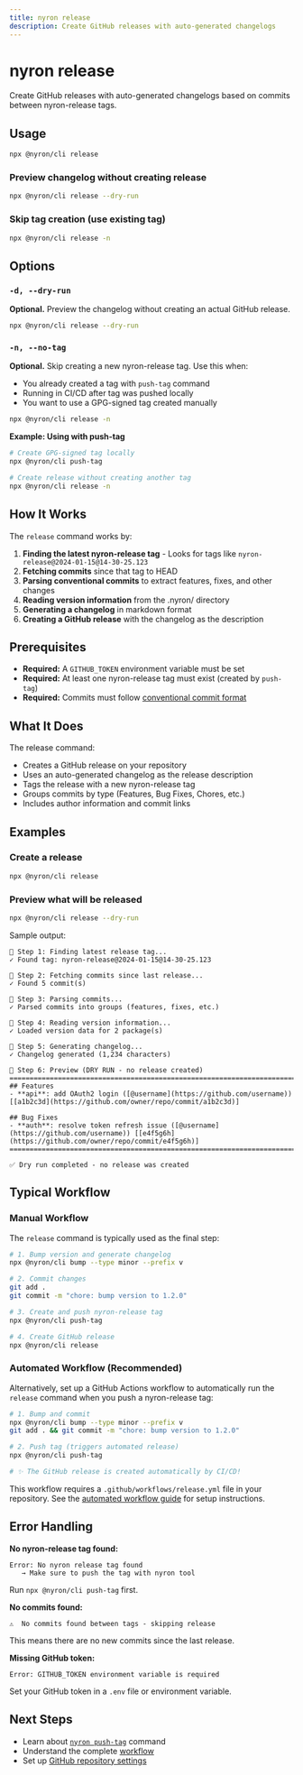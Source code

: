 ```yaml
---
title: nyron release
description: Create GitHub releases with auto-generated changelogs
---
```


# nyron release

Create GitHub releases with auto-generated changelogs based on commits between nyron-release tags.

## Usage

```bash
npx @nyron/cli release
```

### Preview changelog without creating release

```bash
npx @nyron/cli release --dry-run
```

### Skip tag creation (use existing tag)

```bash
npx @nyron/cli release -n
```

## Options

### `-d, --dry-run`

**Optional.** Preview the changelog without creating an actual GitHub release.

```bash
npx @nyron/cli release --dry-run
```

### `-n, --no-tag`

**Optional.** Skip creating a new nyron-release tag. Use this when:
- You already created a tag with `push-tag` command
- Running in CI/CD after tag was pushed locally
- You want to use a GPG-signed tag created manually

```bash
npx @nyron/cli release -n
```

**Example: Using with push-tag**

```bash
# Create GPG-signed tag locally
npx @nyron/cli push-tag

# Create release without creating another tag
npx @nyron/cli release -n
```

## How It Works

The `release` command works by:

1. **Finding the latest nyron-release tag** - Looks for tags like `nyron-release@2024-01-15@14-30-25.123`
2. **Fetching commits** since that tag to HEAD
3. **Parsing conventional commits** to extract features, fixes, and other changes
4. **Reading version information** from the .nyron/ directory
5. **Generating a changelog** in markdown format
6. **Creating a GitHub release** with the changelog as the description

## Prerequisites

- **Required:** A `GITHUB_TOKEN` environment variable must be set
- **Required:** At least one nyron-release tag must exist (created by `push-tag`)
- **Required:** Commits must follow [conventional commit format](/docs/guides/conventional-commits)

## What It Does

The release command:

- Creates a GitHub release on your repository
- Uses an auto-generated changelog as the release description
- Tags the release with a new nyron-release tag
- Groups commits by type (Features, Bug Fixes, Chores, etc.)
- Includes author information and commit links

## Examples

### Create a release

```bash
npx @nyron/cli release
```

### Preview what will be released

```bash
npx @nyron/cli release --dry-run
```

Sample output:
```
📍 Step 1: Finding latest release tag...
✓ Found tag: nyron-release@2024-01-15@14-30-25.123

📍 Step 2: Fetching commits since last release...
✓ Found 5 commit(s)

📍 Step 3: Parsing commits...
✓ Parsed commits into groups (features, fixes, etc.)

📍 Step 4: Reading version information...
✓ Loaded version data for 2 package(s)

📍 Step 5: Generating changelog...
✓ Changelog generated (1,234 characters)

📍 Step 6: Preview (DRY RUN - no release created)
================================================================================
## Features
- **api**: add OAuth2 login ([@username](https://github.com/username)) [[a1b2c3d](https://github.com/owner/repo/commit/a1b2c3d)]

## Bug Fixes  
- **auth**: resolve token refresh issue ([@username](https://github.com/username)) [[e4f5g6h](https://github.com/owner/repo/commit/e4f5g6h)]
================================================================================

✅ Dry run completed - no release was created
```

## Typical Workflow

### Manual Workflow

The `release` command is typically used as the final step:

```bash
# 1. Bump version and generate changelog
npx @nyron/cli bump --type minor --prefix v

# 2. Commit changes
git add .
git commit -m "chore: bump version to 1.2.0"

# 3. Create and push nyron-release tag
npx @nyron/cli push-tag

# 4. Create GitHub release
npx @nyron/cli release
```

### Automated Workflow (Recommended)

Alternatively, set up a GitHub Actions workflow to automatically run the `release` command when you push a nyron-release tag:

```bash
# 1. Bump and commit
npx @nyron/cli bump --type minor --prefix v
git add . && git commit -m "chore: bump version to 1.2.0"

# 2. Push tag (triggers automated release)
npx @nyron/cli push-tag

# ✨ The GitHub release is created automatically by CI/CD!
```

This workflow requires a `.github/workflows/release.yml` file in your repository. See the [automated workflow guide](/docs/guides/workflow#automated-release-workflow) for setup instructions.

## Error Handling

**No nyron-release tag found:**
```
Error: No nyron release tag found
   → Make sure to push the tag with nyron tool
```
Run `npx @nyron/cli push-tag` first.

**No commits found:**
```
⚠️  No commits found between tags - skipping release
```
This means there are no new commits since the last release.

**Missing GitHub token:**
```
Error: GITHUB_TOKEN environment variable is required
```
Set your GitHub token in a `.env` file or environment variable.

## Next Steps

- Learn about [`nyron push-tag`](/docs/commands/push-tag) command
- Understand the complete [workflow](/docs/guides/workflow)
- Set up [GitHub repository settings](/docs/guides/conventional-commits#github-repository-setup)
